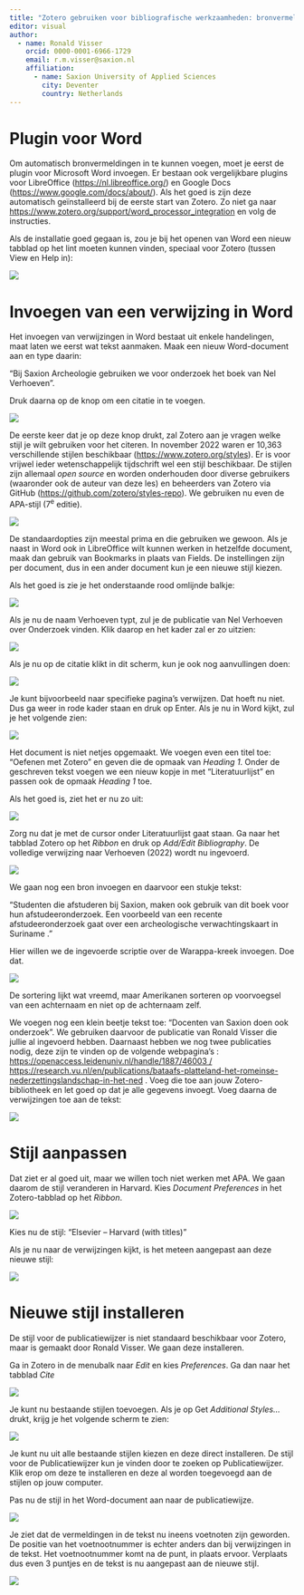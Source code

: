 ```yaml
---
title: "Zotero gebruiken voor bibliografische werkzaamheden: bronvermeldingen en literatuurlijst"
editor: visual
author:
  - name: Ronald Visser
    orcid: 0000-0001-6966-1729
    email: r.m.visser@saxion.nl
    affiliation: 
      - name: Saxion University of Applied Sciences
        city: Deventer
        country: Netherlands
---
```


# Plugin voor Word

Om automatisch bronvermeldingen in te kunnen voegen, moet je eerst de plugin voor Microsoft Word invoegen. Er bestaan ook vergelijkbare plugins voor LibreOffice (<https://nl.libreoffice.org/>) en Google Docs (<https://www.google.com/docs/about/>). Als het goed is zijn deze automatisch geïnstalleerd bij de eerste start van Zotero. Zo niet ga naar <https://www.zotero.org/support/word_processor_integration> en volg de instructies.

Als de installatie goed gegaan is, zou je bij het openen van Word een nieuw tabblad op het lint moeten kunnen vinden, speciaal voor Zotero (tussen View en Help in):

![](images/Word_Zotero_1.png)

# Invoegen van een verwijzing in Word

Het invoegen van verwijzingen in Word bestaat uit enkele handelingen, maat laten we eerst wat tekst aanmaken. Maak een nieuw Word-document aan en type daarin:

"Bij Saxion Archeologie gebruiken we voor onderzoek het boek van Nel Verhoeven".

Druk daarna op de knop om een citatie in te voegen.

![](images/Word_Zotero_add_1.png)

De eerste keer dat je op deze knop drukt, zal Zotero aan je vragen welke stijl je wilt gebruiken voor het citeren. In november 2022 waren er 10,363 verschillende stijlen beschikbaar (<https://www.zotero.org/styles>). Er is voor vrijwel ieder wetenschappelijk tijdschrift wel een stijl beschikbaar. De stijlen zijn allemaal *open source* en worden onderhouden door diverse gebruikers (waaronder ook de auteur van deze les) en beheerders van Zotero via GitHub (<https://github.com/zotero/styles-repo>). We gebruiken nu even de APA-stijl (7^e^ editie).

![](images/Word_Zotero_add_2.png)

De standaardopties zijn meestal prima en die gebruiken we gewoon. Als je naast in Word ook in LibreOffice wilt kunnen werken in hetzelfde document, maak dan gebruik van Bookmarks in plaats van Fields. De instellingen zijn per document, dus in een ander document kun je een nieuwe stijl kiezen.

Als het goed is zie je het onderstaande rood omlijnde balkje:

![](images/Word_Zotero_add_3.png)

Als je nu de naam Verhoeven typt, zul je de publicatie van Nel Verhoeven over Onderzoek vinden. Klik daarop en het kader zal er zo uitzien:

![](images/Word_Zotero_add_4.png)

Als je nu op de citatie klikt in dit scherm, kun je ook nog aanvullingen doen:

![](images/Word_Zotero_add_5.png)

Je kunt bijvoorbeeld naar specifieke pagina's verwijzen. Dat hoeft nu niet. Dus ga weer in rode kader staan en druk op Enter. Als je nu in Word kijkt, zul je het volgende zien:

![](images/Word_Zotero_add_6.png)

Het document is niet netjes opgemaakt. We voegen even een titel toe: "Oefenen met Zotero" en geven die de opmaak van *Heading 1*. Onder de geschreven tekst voegen we een nieuw kopje in met "Literatuurlijst" en passen ook de opmaak *Heading 1* toe.

Als het goed is, ziet het er nu zo uit:

![](images/Word_Zotero_add_7.png)

Zorg nu dat je met de cursor onder Literatuurlijst gaat staan. Ga naar het tabblad Zotero op het *Ribbon* en druk op *Add/Edit Bibliography*. De volledige verwijzing naar Verhoeven (2022) wordt nu ingevoerd.

![](images/Word_Zotero_add_8.png)

We gaan nog een bron invoegen en daarvoor een stukje tekst:

"Studenten die afstuderen bij Saxion, maken ook gebruik van dit boek voor hun afstudeeronderzoek. Een voorbeeld van een recente afstudeeronderzoek gaat over een archeologische verwachtingskaart in Suriname ."

Hier willen we de ingevoerde scriptie over de Warappa-kreek invoegen. Doe dat.

![](images/Word_Zotero_add_9.png)

De sortering lijkt wat vreemd, maar Amerikanen sorteren op voorvoegsel van een achternaam en niet op de achternaam zelf.

We voegen nog een klein beetje tekst toe: "Docenten van Saxion doen ook onderzoek". We gebruiken daarvoor de publicatie van Ronald Visser die jullie al ingevoerd hebben. Daarnaast hebben we nog twee publicaties nodig, deze zijn te vinden op de volgende webpagina's : [https://openaccess.leidenuniv.nl/handle/1887/46003 /](https://openaccess.leidenuniv.nl/handle/1887/46003%20/) <https://research.vu.nl/en/publications/bataafs-platteland-het-romeinse-nederzettingslandschap-in-het-ned> . Voeg die toe aan jouw Zotero-bibliotheek en let goed op dat je alle gegevens invoegt. Voeg daarna de verwijzingen toe aan de tekst:

![](images/Word_Zotero_add_10.png)

# Stijl aanpassen

Dat ziet er al goed uit, maar we willen toch niet werken met APA. We gaan daarom de stijl veranderen in Harvard. Kies *Document Preferences* in het Zotero-tabblad op het *Ribbon*.

![](images/Word_Zotero_style_1.png)

Kies nu de stijl: "Elsevier -- Harvard (with titles)"

Als je nu naar de verwijzingen kijkt, is het meteen aangepast aan deze nieuwe stijl:

![](images/Word_Zotero_style_2.png)

# Nieuwe stijl installeren

De stijl voor de publicatiewijzer is niet standaard beschikbaar voor Zotero, maar is gemaakt door Ronald Visser. We gaan deze installeren.

Ga in Zotero in de menubalk naar *Edit* en kies *Preferences*. Ga dan naar het tabblad *Cite*

![](images/Zotero_add_style_1.png)

Je kunt nu bestaande stijlen toevoegen. Als je op Get *Additional Styles...* drukt, krijg je het volgende scherm te zien:

![](images/Zotero_add_style_2.png)

Je kunt nu uit alle bestaande stijlen kiezen en deze direct installeren. De stijl voor de Publicatiewijzer kun je vinden door te zoeken op Publicatiewijzer. Klik erop om deze te installeren en deze al worden toegevoegd aan de stijlen op jouw computer.

Pas nu de stijl in het Word-document aan naar de publicatiewijze.

![](images/Zotero_add_style_3.png)

Je ziet dat de vermeldingen in de tekst nu ineens voetnoten zijn geworden. De positie van het voetnootnummer is echter anders dan bij verwijzingen in de tekst. Het voetnootnummer komt na de punt, in plaats ervoor. Verplaats dus even 3 puntjes en de tekst is nu aangepast aan de nieuwe stijl.

![](images/Zotero_add_style_4.png)
